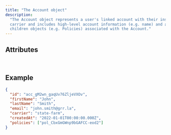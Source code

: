 ```yaml
---
title: "The Account object"
description:
  "The Account object represents a user's linked account with their insurance
  carrier and includes high-level account information (e.g. name) and any
  children objects (e.g. Policies) associated with the Account."
---
```


## Attributes

<br />

<ParamField body="id" type="string" required />

<ParamField body="carrier" type="string" required />

<ParamField body="firstName" type="string" required />

<ParamField body="lastName" type="string" required />

<ParamField body="phone" type="string" />

<ParamField body="email" type="string" />

<ParamField body="policies" type="string" required />

<ParamField body="createdAt" type="string" required />

<ParamField body="modifiedAt" type="string" />

## Example

```json
{
  "id": "acc_gM2wn_gaqUv76ZljeVXOv",
  "firstName": "John",
  "lastName": "Smith",
  "email": "john.smith@grr.la",
  "carrier": "state-farm",
  "createdAt": "2022-01-01T00:00:00.000Z",
  "policies": ["pol_CbxGmGWnp9bGAFCC-eod2"]
}
```
